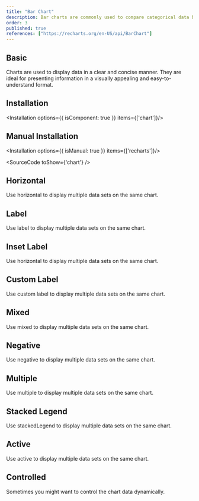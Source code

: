 ```yaml
---
title: "Bar Chart"
description: Bar charts are commonly used to compare categorical data by representing each category with bars of varying lengths.
order: 3
published: true
references: ["https://recharts.org/en-US/api/BarChart"]
---
```


## Basic
Charts are used to display data in a clear and concise manner. They are ideal for presenting information in a visually appealing and easy-to-understand format.
<How withNoPadding={true} isCenter={false} toUse="charts/bar/bar-chart-basic-demo" />

## Installation
<Installation options={{ isComponent: true }} items={['chart']}/>

## Manual Installation
<Installation options={{ isManual: true }} items={['recharts']}/>

<SourceCode toShow={'chart'} />

## Horizontal
Use horizontal to display multiple data sets on the same chart.
<How withNoPadding={true} isCenter={false} toUse="charts/bar/bar-chart-horizontal-demo" />


## Label
Use label to display multiple data sets on the same chart.
<How withNoPadding={true} isCenter={false} toUse="charts/bar/bar-chart-label-demo" />

## Inset Label
Use horizontal to display multiple data sets on the same chart.
<How withNoPadding={true} isCenter={false} toUse="charts/bar/bar-chart-horizontal-label-inset-demo" />

## Custom Label
Use custom label to display multiple data sets on the same chart.
<How withNoPadding={true} isCenter={false} toUse="charts/bar/bar-chart-custom-label-demo" />

## Mixed
Use mixed to display multiple data sets on the same chart.
<How withNoPadding={true} isCenter={false} toUse="charts/bar/bar-chart-mixed-demo" />

## Negative
Use negative to display multiple data sets on the same chart.
<How withNoPadding={true} isCenter={false} toUse="charts/bar/bar-chart-negative-demo" />

## Multiple
Use multiple to display multiple data sets on the same chart.
<How withNoPadding={true} isCenter={false} toUse="charts/bar/bar-chart-multiple-demo" />

## Stacked Legend
Use stackedLegend to display multiple data sets on the same chart.
<How withNoPadding={true} isCenter={false} toUse="charts/bar/bar-chart-stacked-legend-demo" />

## Active
Use active to display multiple data sets on the same chart.
<How withNoPadding={true} isCenter={false} toUse="charts/bar/bar-chart-active-demo" />

## Controlled
Sometimes you might want to control the chart data dynamically.
<How withNoPadding={true} isCenter={false} toUse="charts/bar/bar-chart-controlled-demo" />
